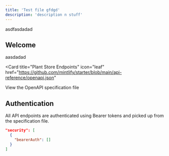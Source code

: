 ```yaml
---
title: 'Test file gfdgd'
description: 'description n stuff'
---
```


<Note>
asdfasdadad
</Note>

## Welcome
aasdadad

<Card
  title="Plant Store Endpoints"
  icon="leaf"
  href="https://github.com/mintlify/starter/blob/main/api-reference/openapi.json"
>
  View the OpenAPI specification file
</Card>

## Authentication

All API endpoints are authenticated using Bearer tokens and picked up from the specification file.

```json
"security": [
  {
    "bearerAuth": []
  }
]
```
